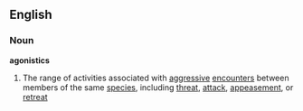 ==English==
===Noun===
'''agonistics'''
# The range of activities associated with [[aggressive]] [[encounters]] between members of the same [[species]], including [[threat]], [[attack]], [[appeasement]], or [[retreat]]